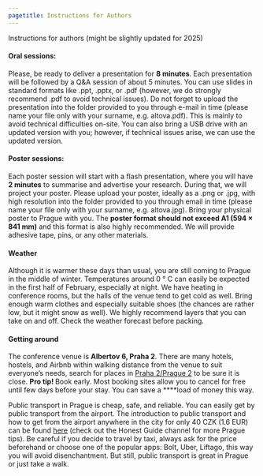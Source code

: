 ---
pagetitle: Instructions for Authors
---

<link rel="stylesheet" href="styles.css" type="text/css">

Instructions for authors (might be slightly updated for 2025)


#### Oral sessions: ####

Please, be ready to deliver a presentation for **8 minutes**. Each presentation will be followed by a Q&A session of about 5 minutes. You can use slides in standard formats like .ppt, .pptx, or .pdf (however, we do strongly recommend .pdf to avoid technical issues). Do not forget to upload the presentation into the folder provided to you through e-mail in time (please name your file only with your surname, e.g. altova.pdf). This is mainly to avoid technical difficulties on-site. You can also bring a USB drive with an updated version with you; however, if technical issues arise, we can use the updated version. 


#### Poster sessions:####

Each poster session will start with a flash presentation, where you will have **2 minutes** to summarise and advertise your research. During that, we will project your poster. Please upload your poster, ideally as a .png or .jpg, with high resolution into the folder provided to you through email in time (please name your file only with your surname, e.g. altova.jpg). Bring your physical poster to Prague with you. The **poster format should not exceed A1 (594 × 841 mm)** and this format is also highly recommended. We will provide adhesive tape, pins, or any other materials. 


#### Weather ####

Although it is warmer these days than usual, you are still coming to Prague in the middle of winter. Temperatures around 0 ° C can easily be expected in the first half of February, especially at night. We have heating in conference rooms, but the halls of the venue tend to get cold as well. Bring enough warm clothes and especially suitable shoes (the chances are rather low, but it might snow as well). We highly recommend layers that you can take on and off. Check the weather forecast before packing. 


#### Getting around ####

The conference venue is **Albertov 6, Praha 2**. There are many hotels, hostels, and Airbnb within walking distance from the venue to suit everyone's needs, search for places in [Praha 2/Prague 2](https://www.google.com/maps/place/Praha+2/@50.0737739,14.4304201,14z/data=!3m1!4b1!4m5!3m4!1s0x470b948be2ed9d95:0x500af0f6615b300!8m2!3d50.0744958!4d14.4355247) to be sure it is close. **Pro tip! ** Book early. Most booking sites allow you to cancel for free until few days before your stay. You can save a ****load of money this way. 

Public transport in Prague is cheap, safe, and reliable. You can easily get by public transport from the airport. The introduction to public transport and how to get from the airport anywhere in the city for only 40 CZK (1.6 EUR) can be found [here](https://www.youtube.com/watch?v=57WeRN0Nrb4&ab_channel=HONESTGUIDE) (check out the Honest Guide channel for more Prague tips). Be careful if you decide to travel by taxi, always ask for the price beforehand or choose one of the popular apps: Bolt, Uber, Liftago, this way you will avoid disenchantment. But still, public transport is great in Prague or just take a walk.

